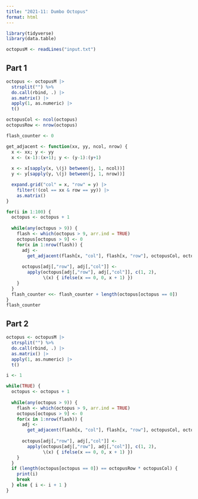 ```yaml
---
title: "2021-11: Dumbo Octopus"
format: html
---
```


```r
library(tidyverse)
library(data.table)
```

```r
octopusM <- readLines("input.txt")
```

## Part 1

```r
octopus <- octopusM |>
  strsplit("") %>%
  do.call(rbind, .) |>
  as.matrix() |>
  apply(1, as.numeric) |>
  t()

octopusCol <- ncol(octopus)
octopusRow <- nrow(octopus)

flash_counter <- 0

get_adjacent <- function(xx, yy, ncol, nrow) {
  x <- xx; y <- yy
  x <- (x-1):(x+1); y <- (y-1):(y+1)
  
  x <- x[sapply(x, \(j) between(j, 1, ncol))]
  y <- y[sapply(y, \(j) between(j, 1, nrow))]

  expand.grid("col" = x, "row" = y) |>
    filter(!(col == xx & row == yy)) |>
    as.matrix()
}

for(i in 1:100) {
  octopus <- octopus + 1
  
  while(any(octopus > 9)) {
    flash <- which(octopus > 9, arr.ind = TRUE)
    octopus[octopus > 9] <- 0
    for(x in 1:nrow(flash)) {
      adj <- 
        get_adjacent(flash[x, "col"], flash[x, "row"], octopusCol, octopusRow)
      
      octopus[adj[,"row"], adj[,"col"]] <- 
        apply(octopus[adj[,"row"], adj[,"col"]], c(1, 2), 
              \(x) { ifelse(x == 0, 0, x + 1) })
    }
  }
  flash_counter <<- flash_counter + length(octopus[octopus == 0])
}
flash_counter
```

## Part 2

```r
octopus <- octopusM |>
  strsplit("") %>%
  do.call(rbind, .) |>
  as.matrix() |>
  apply(1, as.numeric) |>
  t()

i <- 1

while(TRUE) {
  octopus <- octopus + 1
  
  while(any(octopus > 9)) {
    flash <- which(octopus > 9, arr.ind = TRUE)
    octopus[octopus > 9] <- 0
    for(x in 1:nrow(flash)) {
      adj <- 
        get_adjacent(flash[x, "col"], flash[x, "row"], octopusCol, octopusRow)
      
      octopus[adj[,"row"], adj[,"col"]] <- 
        apply(octopus[adj[,"row"], adj[,"col"]], c(1, 2), 
              \(x) { ifelse(x == 0, 0, x + 1) })
    }
  }
  if (length(octopus[octopus == 0]) == octopusRow * octopusCol) {
    print(i)
    break
  } else { i <- i + 1 }
}
```

